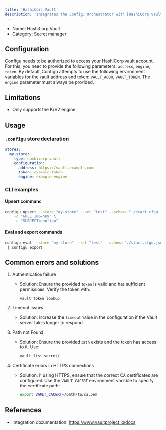 ```yaml
---
title: 'HashiCorp Vault'
description: 'Integrates the Configu Orchestrator with [HashiCorp Vault](https://www.vaultproject.io/).'
---
```


- Name: HashiCorp Vault
- Category: Secret manager

## Configuration

Configu needs to be authorized to access your HashiCorp vault account. For this, you need to provide the following parameters: `address`, `engine`, `token`. By default, Configu attempts to use the following environment variables for the vault address and token: `VAULT_ADDR`, `VAULT_TOKEN`. The `engine` parameter must always be provided.

## Limitations

- Only supports the K/V2 engine.

## Usage

### `.configu` store declaration

```yaml
stores:
  my-store:
    type: hashicorp-vault
    configuration:
      address: https://vault.example.com
      token: example-token
      engine: example-engine
```

### CLI examples

#### Upsert command

```bash
configu upsert --store "my-store" --set "test" --schema "./start.cfgu.json" \
    -c "GREETING=hey" \
    -c "SUBJECT=configu"
```

#### Eval and export commands

```bash
configu eval --store "my-store" --set "test" --schema "./start.cfgu.json" \
 | configu export
```

## Common errors and solutions

1. Authentication failure

   - Solution: Ensure the provided `token` is valid and has sufficient permissions. Verify the token with:
     ```bash
     vault token lookup
     ```

2. Timeout issues

   - Solution: Increase the `timeout` value in the configuration if the Vault server takes longer to respond.

3. Path not Found

   - Solution: Ensure the provided `path` exists and the token has access to it. Use:
     ```bash
     vault list secret/
     ```

4. Certificate errors in HTTPS connections
   - Solution: If using HTTPS, ensure that the correct CA certificates are configured. Use the `VAULT_CACERT` environment variable to specify the certificate path:
     ```bash
     export VAULT_CACERT=/path/to/ca.pem
     ```

## References

- Integration documentation: https://www.vaultproject.io/docs
